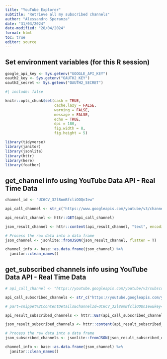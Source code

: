 ```yaml
---
title: "YouTube Explorer"
subtitle: "Retrieve all my subscribed channels"
author: "Alessandro Speranza"
date: "31/03/2024"
date-modified: "28/04/2024"
format: html
toc: true
editor: source
---
```


## Set environment variables (for this R session)

```r
google_api_key <- Sys.getenv("GOOGLE_API_KEY")
oauth2_key <- Sys.getenv("OAUTH2_KEY")
oauth2_secret <- Sys.getenv("OAUTH2_SECRET")
```

```r
#| include: false

knitr::opts_chunk$set(cash = TRUE,
                      cache.lazy = FALSE,
                      warning = FALSE,
                      message = FALSE,
                      echo = TRUE,
                      dpi = 180,
                      fig.width = 8,
                      fig.height = 5)

library(tidyverse)
library(janitor)
library(jsonlite)
library(httr)
library(here)
library(feather)
```


## get_channel info using YouTube Data API - Real Time Data

```r
channel_id <- "UC6CV_32l8omBfcliOOQnIew"

api_call_channel <- str_c("https://www.googleapis.com/youtube/v3/channels?key=",google_api_key,"&id=",channel_id,"&part=snippet,contentDetails,statistics")

api_result_channel <- httr::GET(api_call_channel)

json_result_channel <- httr::content(api_result_channel, "text", encoding="UTF-8")

# Process the raw data into a data frame
json_channel <- jsonlite::fromJSON(json_result_channel, flatten = T)

channel_info <- base::as.data.frame(json_channel) %>% 
  janitor::clean_names()
```

## get_subscribed channels info using YouTube Data API - Real Time Data

```r
# api_call_channel <- "https://youtube.googleapis.com/youtube/v3/subscriptions?part=snippet%2CcontentDetails&channelId=UC6CV_32l8omBfcliOOQnIew&key=AIzaSyCviXCt3rQPfDaNvuFIaWCE24gNx7q0Dfs&maxResults=50"

api_call_subscribed_channels <- str_c("https://youtube.googleapis.com/youtube/v3/subscriptions?key=",google_api_key,"&channelId=",channel_id,"&part=id,snippet,contentDetails,subscriberSnippet")

# part=snippet%2CcontentDetails&channelId=UC6CV_32l8omBfcliOOQnIew&key=AIzaSyCviXCt3rQPfDaNvuFIaWCE24gNx7q0Dfs&maxResults=50"

api_result_subscribed_channels <- httr::GET(api_call_subscribed_channels)

json_result_subscribed_channels <- httr::content(api_result_subscribed_channels, "text", encoding="UTF-8")

# Process the raw data into a data frame
json_subscribed_channels <- jsonlite::fromJSON(json_result_subscribed_channels, flatten = T)

channel_info <- base::as.data.frame(json_channel) %>% 
  janitor::clean_names()
```
